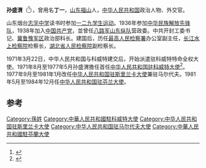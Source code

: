 '''孙盛渭'''（{{bd|1917年|5月|2008年|}}<ref>{{Cite web|url=http://webcache.googleusercontent.com/search?q=cache:u1jqYP06N8gJ:m.tiexue.net/touch/thread_4095409_1.html+&cd=31&hl=zh-CN&ct=clnk&gl=ae&client=firefox-b|title=毛泽东旗下十大“特工”出身的驻外大使|accessdate=2018-09|author=|date=|publisher=}}{{Dead link|date=2019年5月 |bot=InternetArchiveBot |fix-attempted=yes }}</ref>），曾用名'''丁一'''，[[山东|山东]][[福山|福山]]人，[[中华人民共和国|中华人民共和国]]政治人物、外交官。

山东烟台[[山东省烟台第一中学|志孚中学]]读书时参加[[一二九学生运动|一二九学生运动]]。1936年参加[[中华民族解放先锋队|中华民族解放先锋队]]，1938年加入[[中国共产党|中国共产党]]，並曾任[[八路军山东纵队|八路军山东纵队]]营政委。中共开封工委书记、[[冀鲁豫军区|冀鲁豫军区]]政治部科长。建国后，历任[[最高人民检察署|最高人民检察署]]办公室副主任，[[长江水上检察院|长江水上检察院]]检察长，[[湖北省人民检察院|湖北省人民检察院]]副检察长。

1971年3月22日，中华人民共和国与科威特建交后，开始派遣驻科威特特命全权大使。1971年8月至1977年5月孙盛渭擔任首任[[中国驻科威特大使列表|中华人民共和国驻科威特大使]]<ref>{{cite web|author=中华人民共和国外交部|title=中国驻科威特历任大使|url=http://www.mfa.gov.cn/chn/pds/ziliao/wjrw/2167/2171/t9228.htm|publisher=中华人民共和国外交部|accessdate=2012-03-03|archive-date=2017-03-12|archive-url=https://web.archive.org/web/20170312062324/http://www.mfa.gov.cn/chn//pds/ziliao/wjrw/2167/2171/t9228.htm|dead-url=no}}</ref>。1977年9月至1981年1月改任[[中国驻斯里兰卡大使列表|中华人民共和国驻斯里兰卡大使]]兼驻马尔代夫。1981年5月至1984年12月任[[中国驻芬兰大使列表|中华人民共和国驻芬兰大使]]。

== 参考 ==
{{reflist}}

{{start box}}
{{s-dip}}
{{succession box|首任|[[丁浩_(外交官)|丁浩]]|[[中国驻科威特大使列表|中华人民共和国驻科威特大使]]|1971年8月-1977年5月}}
{{succession box|[[黄明达|黄明达]]|[[高锷|高锷]]|[[中国驻斯里兰卡大使列表|中华人民共和国驻斯里兰卡大使]]<br /><small>兼驻[[中國駐馬爾代夫大使列表|马尔代夫]]</small>|1977年9月-1981年1月}}
{{succession box|[[谢邦治|谢邦治]]|[[林霭丽|林霭丽]]|[[中国驻芬兰大使列表|中华人民共和国驻芬兰大使]]|1981年5月-1985年1月}}
{{end box}}
{{中国政治人物小作品}}

[[Category:孫姓|Category:孫姓]]
[[Category:中華人民共和國駐科威特大使|Category:中華人民共和國駐科威特大使]]
[[Category:中华人民共和国驻斯里兰卡大使|Category:中华人民共和国驻斯里兰卡大使]]
[[Category:中华人民共和国驻马尔代夫大使|Category:中华人民共和国驻马尔代夫大使]]
[[Category:中華人民共和國駐芬蘭大使|Category:中華人民共和國駐芬蘭大使]]